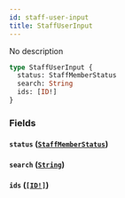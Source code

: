 ```yaml
---
id: staff-user-input
title: StaffUserInput
---
```


No description

```graphql
type StaffUserInput {
  status: StaffMemberStatus
  search: String
  ids: [ID!]
}
```

### Fields

#### `status` ([`StaffMemberStatus`](../../../developer/api-reference/enums/staff-member-status))

#### `search` ([`String`](../../../developer/api-reference/scalars/string))

#### `ids` ([`[ID!]`](../../../developer/api-reference/scalars/id))
